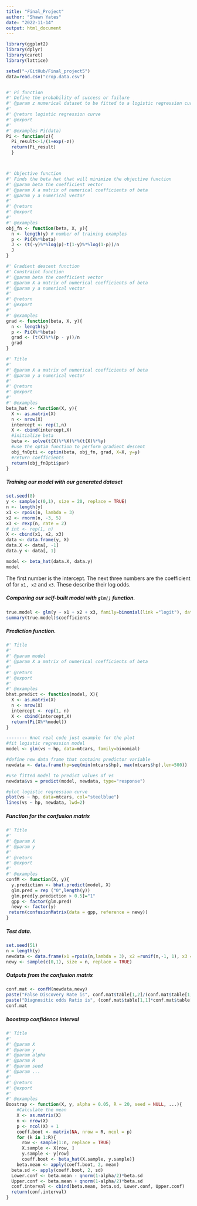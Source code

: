 ```yaml
---
title: "Final_Project"
author: "Shawn Yates"
date: "2022-11-14"
output: html_document
---
```


```r
library(ggplot2)
library(dplyr)
library(caret)
library(lattice)
```

```r
setwd("~/GitHub/Final_project5")
data=read.csv("crop.data.csv")


#' Pi function
#' Define the probability of success or failure 
#' @param z numerical dataset to be fitted to a logistic regression curve 
#'
#' @return logistic regression curve 
#' @export
#'
#' @examples Pi(data)
Pi <- function(z){
  Pi_result<-1/(1+exp(-z))
  return(Pi_result)
  } 



#' Objective function 
#' Finds the beta hat that will minimize the objective function 
#' @param beta the coefficient vector 
#' @param X a matrix of numerical coefficients of beta 
#' @param y a numerical vector 
#'
#' @return 
#' @export
#'
#' @examples
obj_fn <- function(beta, X, y){
  n <- length(y) # number of training examples
  p <- Pi(X%*%beta)
  J <- (t(-y)%*%log(p)-t(1-y)%*%log(1-p))/n
  J
}

```

```r

#' Gradient descent function
#' Constraint function  
#' @param beta the coefficient vector 
#' @param X a matrix of numerical coefficients of beta 
#' @param y a numerical vector 
#'
#' @return 
#' @export
#'
#' @examples
grad <- function(beta, X, y){
  n <- length(y)
  p <- Pi(X%*%beta)
  grad <- (t(X)%*%(p - y))/n
  grad
}
```

```r
#' Title
#'
#' @param X a matrix of numerical coefficients of beta 
#' @param y a numerical vector 
#'
#' @return
#' @export
#'
#' @examples
beta_hat <- function(X, y){
  X <- as.matrix(X)
  n <- nrow(X)
  intercept <- rep(1,n)
  X <- cbind(intercept,X)
  #initialize beta
  beta <- solve(t(X)%*%X)%*%(t(X)%*%y)
  #use the optim function to perform gradient descent
  obj_fnOpti <- optim(beta, obj_fn, grad, X=X, y=y)
  #return coefficients
  return(obj_fnOpti$par)
}
```
##### Training our model with our generated dataset
```r
set.seed(8)
y <- sample(c(0,1), size = 20, replace = TRUE)
n <- length(y)
x1 <- rpois(n, lambda = 3)
x2 <- rnorm(n, -3, 5)
x3 <- rexp(n, rate = 2)
# int <- rep(1, n)
X <- cbind(x1, x2, x3)
data <- data.frame(y, X)
data.X <- data[, -1]
data.y <- data[, 1]
```

```r
model <- beta_hat(data.X, data.y)
model
```
The first number is the intercept. The next three numbers are the coefficient of for `x1, x2`  and  `x3`. These describe their log odds.


##### Comparing our self-built model with `glm()` function.
```r
true.model <- glm(y ~ x1 + x2 + x3, family=binomial(link ="logit"), data = data)
summary(true.model)$coefficients
```

##### Prediction function.
```r
#' Title
#'
#' @param model 
#' @param X a matrix of numerical coefficients of beta 
#'
#' @return
#' @export
#'
#' @examples
bhat.predict <- function(model, X){
  X <- as.matrix(X)
  n <- nrow(X)
  intercept <- rep(1, n)
  X <- cbind(intercept,X)
  return(Pi(X%*%model))
}
```


```r
-------- #not real code just example for the plot 
#fit logistic regression model
model <- glm(vs ~ hp, data=mtcars, family=binomial)

#define new data frame that contains predictor variable
newdata <- data.frame(hp=seq(min(mtcars$hp), max(mtcars$hp),len=500))

#use fitted model to predict values of vs
newdata$vs = predict(model, newdata, type="response")

#plot logistic regression curve
plot(vs ~ hp, data=mtcars, col="steelblue")
lines(vs ~ hp, newdata, lwd=2)
```

##### Function for the confusion matrix
```r
#' Title
#'
#' @param X 
#' @param y 
#'
#' @return
#' @export
#'
#' @examples
confM <- function(X, y){
  y.prediction <- bhat.predict(model, X)
  glm.pred = rep ("0",length(y))
  glm.pred[y.prediction > 0.5]="1"
  gpp <- factor(glm.pred)
  newy <- factor(y)
 return(confusionMatrix(data = gpp, reference = newy)) 
}
```

#####  Test data.
```r
set.seed(51)
n = length(y)
newdata <- data.frame(x1 =rpois(n,lambda = 3), x2 =runif(n,-1, 1), x3 = rexp(n, rate= 5) )
newy <- sample(c(0,1), size = n, replace = TRUE)
```

##### Outputs from the confusion matrix
```r
conf.mat <- confM(newdata,newy)
paste("False Discovery Rate is", conf.mat$table[1,2]/(conf.mat$table[1,1] + conf.mat$table[1,2]))
paste("Diagnositic odds Ratio is", (conf.mat$table[1,1]*conf.mat$table[2,2])/(conf.mat$table[1,2]*conf.mat$table[2,1]))
conf.mat


```
#####  boostrap confidence interval 
```r
#' Title
#'
#' @param X 
#' @param y 
#' @param alpha 
#' @param R 
#' @param seed 
#' @param ... 
#'
#' @return
#' @export
#'
#' @examples
Boostrap <- function(X, y, alpha = 0.05, R = 20, seed = NULL, ...){
    #Calculate the mean
    X <- as.matrix(X)
    n <- nrow(X)
    p <- ncol(X) + 1
    coeff.boot <- matrix(NA, nrow = R, ncol = p)
    for (k in 1:R){
      row <- sample(1:n, replace = TRUE)
      X.sample <- X[row, ]
      y.sample <- y[row]
      coeff.boot <- beta_hat(X.sample, y.sample)}
    beta.mean <- apply(coeff.boot, 2, mean)
  beta.sd <- apply(coeff.boot, 2, sd)
  Lower.conf <- beta.mean - qnorm(1-alpha/2)*beta.sd
  Upper.conf <- beta.mean + qnorm(1-alpha/2)*beta.sd
  conf.interval <- cbind(beta.mean, beta.sd, Lower.conf, Upper.conf)
  return(conf.interval)
}


```




